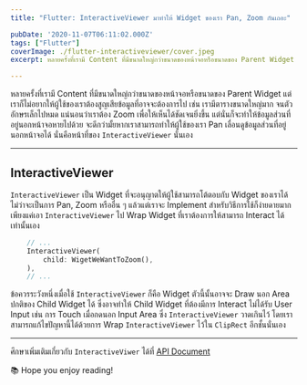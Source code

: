 ```yaml
---
title: "Flutter: InteractiveViewer มาทำให้ Widget ของเรา Pan, Zoom กันเถอะ"

pubDate: '2020-11-07T06:11:02.000Z'
tags: ["Flutter"]
coverImage: ./flutter-interactiveviewer/cover.jpeg
excerpt: หลายครั้งที่เรามี Content ที่มีขนาดใหญ่กว่าขนาดของหน้าจอหรือขนาดของ Parent Widget แต่เราก็ไม่อยากให้ผู้ใช้ของเราต้องสูญเสียข้อมูลที่อาจจะต้องการไป เช่น เรามีตารางขนาดใหญ่มาก จนตัวอักษรเล็กไปหมด แน่นอนว่าเราต้อง Zoom เพื่อให้เห็นได้ชัดเจนยิ่งขึ้น แต่นั่นก็จะทำให้ข้อมูลส่วนที่อยู่นอกหน้าจอหายไปด้วย จะดีกว่ามั้ยหากเราสามารถทำให้ผู้ใช้ของเรา Pan เลื่อนดูข้อมูลส่วนที่อยู่นอกหน้าจอได้ นั่นคือหน้าที่ของ InteractiveViewer นั่นเอง

---
```



หลายครั้งที่เรามี Content ที่มีขนาดใหญ่กว่าขนาดของหน้าจอหรือขนาดของ Parent Widget แต่เราก็ไม่อยากให้ผู้ใช้ของเราต้องสูญเสียข้อมูลที่อาจจะต้องการไป เช่น เรามีตารางขนาดใหญ่มาก จนตัวอักษรเล็กไปหมด แน่นอนว่าเราต้อง Zoom เพื่อให้เห็นได้ชัดเจนยิ่งขึ้น แต่นั่นก็จะทำให้ข้อมูลส่วนที่อยู่นอกหน้าจอหายไปด้วย จะดีกว่ามั้ยหากเราสามารถทำให้ผู้ใช้ของเรา Pan เลื่อนดูข้อมูลส่วนที่อยู่นอกหน้าจอได้ นั่นคือหน้าที่ของ `InteractiveViewer` นั่นเอง

---

## InteractiveViewer

`InteractiveViewer` เป็น Widget ที่จะอนุญาตให้ผู้ใช้สามารถโต้ตอบกับ Widget ของเราได้ ไม่ว่าจะเป็นการ Pan, Zoom หรืออื่น ๆ แล้วแต่เราจะ Implement สำหรับวิธีการใช้ก็ง่ายดายมาก เพียงแค่เอา `InteractiveViewer` ไป Wrap Widget ที่เราต้องการให้สามารถ Interact ได้เท่านั้นเอง

```dart
    // ...
    InteractiveViewer(
    	child: WigetWeWantToZoom(),
    ),
    // ...
```

ข้อควรระวังหนึ่งเมื่อใช้ `InteractiveViewer` ก็คือ Widget ตัวนี้นั้นอาจจะ Draw นอก Area ปกติของ Child Widget ได้ ซึ่งอาจทำให้ Child Widget ที่ต้องมีการ Interact ไม่ได้รับ User Input เช่น การ Touch เมื่อกดนอก Input Area ซึ่ง `InteractiveViewer` วาดเกินไว้ โดยเราสามารถแก้ไขปัญหานี้ได้ด้วยการ Wrap `InteractiveViewer` ไว้ใน `ClipRect` อีกชั้นนั่นเอง

---

ศึกษาเพิ่มเติมเกี่ยวกับ `InteractiveViwer` ได้ที่ [API Document](https://api.flutter.dev/flutter/widgets/InteractiveViewer-class.html)

<Callout type="tip" title="Thanks for reading">
  📚 Hope you enjoy reading!
</Callout>

